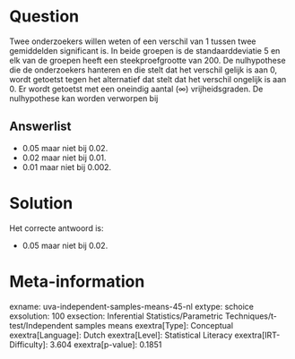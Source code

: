 Question
========

Twee onderzoekers willen weten of een verschil van 1 tussen twee
gemiddelden significant is. In beide groepen is de standaarddeviatie 5
en elk van de groepen heeft een steekproefgrootte van 200. De
nulhypothese die de onderzoekers hanteren en die stelt dat het verschil
gelijk is aan 0, wordt getoetst tegen het alternatief dat stelt dat het
verschil ongelijk is aan 0. Er wordt getoetst met een oneindig aantal
(∞) vrijheidsgraden. De nulhypothese kan worden verworpen bij

Answerlist
----------

* 0.05 maar niet bij 0.02.
* 0.02 maar niet bij 0.01.
* 0.01 maar niet bij 0.002.

Solution
========

Het correcte antwoord is: 

* 0.05 maar niet bij 0.02.

Meta-information
================
exname: uva-independent-samples-means-45-nl
extype: schoice
exsolution: 100
exsection: Inferential Statistics/Parametric Techniques/t-test/Independent samples means
exextra[Type]: Conceptual
exextra[Language]: Dutch
exextra[Level]: Statistical Literacy
exextra[IRT-Difficulty]: 3.604
exextra[p-value]: 0.1851
